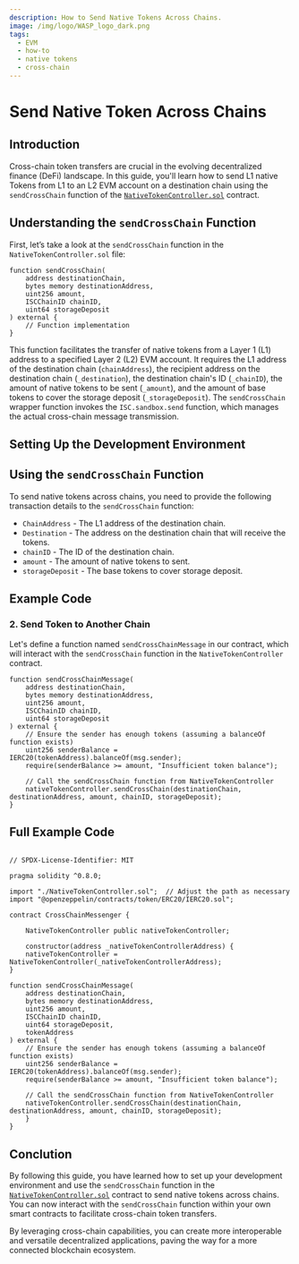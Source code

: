 ```yaml
---
description: How to Send Native Tokens Across Chains.
image: /img/logo/WASP_logo_dark.png
tags:
  - EVM
  - how-to
  - native tokens
  - cross-chain
---
```


# Send Native Token Across Chains

## Introduction

Cross-chain token transfers are crucial in the evolving decentralized finance (DeFi) landscape. In this guide, you'll learn how to send L1 native Tokens from L1 to an L2 EVM account on a destination chain using the `sendCrossChain` function of the [`NativeTokenController.sol`](https://github.com/iotaledger/isc-cross-chain/blob/master/contracts/NativeTokenController.sol) contract.

<CreateNativeToken/>

## Understanding the `sendCrossChain` Function

First, let’s take a look at the `sendCrossChain` function in the `NativeTokenController.sol` file:

```solidity
function sendCrossChain(
    address destinationChain,
    bytes memory destinationAddress,
    uint256 amount,
    ISCChainID chainID,
    uint64 storageDeposit
) external {
    // Function implementation
}
```
This function facilitates the transfer of native tokens from a Layer 1 (L1) address to a specified Layer 2 (L2) EVM account. It requires the L1 address of the destination chain (`chainAddress`), the recipient address on the destination chain (`_destination`), the destination chain's ID (`_chainID`), the amount of native tokens to be sent (`_amount`), and the amount of base tokens to cover the storage deposit (`_storageDeposit`).
The `sendCrossChain` wrapper function invokes the `ISC.sandbox.send` function, which manages the actual cross-chain message transmission.

## Setting Up the Development Environment

<DemoTokenSetup/>

## Using the `sendCrossChain` Function

To send native tokens across chains, you need to provide the following transaction details to the `sendCrossChain` function:

* `ChainAddress` - The L1 address of the destination chain.
* `Destination` - The address on the destination chain that will receive the tokens.
* `chainID` - The ID of the destination chain.
* `amount` - The amount of native tokens to sent.
* `storageDeposit` - The base tokens to cover storage deposit.

## Example Code
<ExampleCodeIntro/>

### 2. Send Token to Another Chain

Let's define a function named `sendCrossChainMessage` in our contract, which will interact with the `sendCrossChain` function in the `NativeTokenController` contract.

```solidity
function sendCrossChainMessage(
    address destinationChain,
    bytes memory destinationAddress,
    uint256 amount,
    ISCChainID chainID,
    uint64 storageDeposit
) external {
    // Ensure the sender has enough tokens (assuming a balanceOf function exists)
    uint256 senderBalance = IERC20(tokenAddress).balanceOf(msg.sender);
    require(senderBalance >= amount, "Insufficient token balance");

    // Call the sendCrossChain function from NativeTokenController
    nativeTokenController.sendCrossChain(destinationChain, destinationAddress, amount, chainID, storageDeposit);
}
```

## Full Example Code

```solidity

// SPDX-License-Identifier: MIT

pragma solidity ^0.8.0;

import "./NativeTokenController.sol";  // Adjust the path as necessary
import "@openzeppelin/contracts/token/ERC20/IERC20.sol";

contract CrossChainMessenger {

    NativeTokenController public nativeTokenController;

    constructor(address _nativeTokenControllerAddress) {
    nativeTokenController = NativeTokenController(_nativeTokenControllerAddress);
}

function sendCrossChainMessage(
    address destinationChain,
    bytes memory destinationAddress,
    uint256 amount,
    ISCChainID chainID,
    uint64 storageDeposit,
    tokenAddress
) external {
    // Ensure the sender has enough tokens (assuming a balanceOf function exists)
    uint256 senderBalance = IERC20(tokenAddress).balanceOf(msg.sender);
    require(senderBalance >= amount, "Insufficient token balance");

    // Call the sendCrossChain function from NativeTokenController
    nativeTokenController.sendCrossChain(destinationChain, destinationAddress, amount, chainID, storageDeposit);
    }
}
```
## Conclution

By following this guide, you have learned how to set up your development environment and use the `sendCrossChain` function in the [`NativeTokenController.sol`](https://github.com/iotaledger/isc-cross-chain/blob/master/contracts/NativeTokenController.sol) contract to send native tokens across chains. You can now interact with the `sendCrossChain` function within your own smart contracts to facilitate cross-chain token transfers.

By leveraging cross-chain capabilities, you can create more interoperable and versatile decentralized applications, paving the way for a more connected blockchain ecosystem.